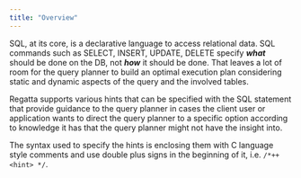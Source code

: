 ```yaml
---
title: "Overview"
---
```


SQL, at its core, is a declarative language to access relational data. SQL commands such as SELECT,
INSERT, UPDATE, DELETE specify **_what_** should be done on the DB, not **_how_** it should be done. That leaves a lot of room for the query planner to build an optimal execution plan considering static and dynamic aspects of the query and the involved tables.

Regatta supports various hints that can be specified with the SQL statement that provide guidance to the query planner in cases the client user or application wants to direct the query planner to a specific option according to knowledge it has that the query planner might not have the insight into.

The syntax used to specify the hints is enclosing them with C language style comments and use double plus signs in the beginning of it, i.e. `/*++ <hint> */`.